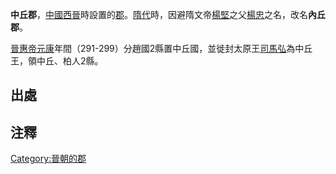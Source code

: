 '''中丘郡'''，[[中國|中國]][[西晉|西晉]]時設置的[[郡|郡]]。[[隋代|隋代]]時，因避隋文帝[[楊堅|楊堅]]之父[[楊忠|楊忠]]之名，改名'''內丘郡'''。

[[晉惠帝|晉惠帝]][[元康_(西晋)|元康]]年間（291-299）分趙國2縣置中丘國，{{refTag|1=《元和郡縣圖志》卷15〈河東道·邢州內丘縣〉：「在漢為中丘縣，屬常山郡。晉於此立中丘郡。」；《太平寰宇記》卷59〈河北道·邢州內丘縣〉：「《趙記》云：晉於此立中丘郡。」}}並徙封太原王[[司馬弘|司馬弘]]為中丘王，{{refTag|1=《晉書》卷37〈太原成王輔傳〉：「子弘立，元康中為散騎常侍，後徙封中丘王。」}}領中丘、柏人2縣。{{noteTag|《元和郡縣圖志》、《太平寰宇記》及胡阿祥等編《中國行政區劃通史·三國兩晉南朝卷》考証中丘郡領縣僅得中丘1縣。據其地理，東北方的柏人縣當為中丘郡管轄。}}

== 出處 ==
{{ReflistH|colwidth=30em}}
{{RefFoot}}
{{ReflistF}}

== 注釋 ==
{{refbegin}}
{{noteFoot}}
{{refend}}

{{西晉行政區劃|nocat}}
[[Category:晉朝的郡|Category:晉朝的郡]]